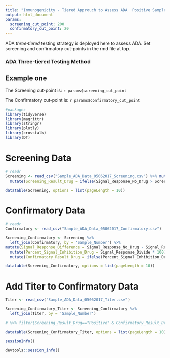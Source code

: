 ```yaml
---
title: "Immunogenicity - Tiered Approuch to Assess ADA	Positive Samples"
output: html_document
params:
  screening_cut_point: 200
  confirmatory_cut_point: 20
---
```


ADA _three‐tiered_ testing strategy is deployed here to assess ADA. Set screening and confirmatory cut-points in the rmd file at top.

### ADA Three‐tiered Testing Method

## Example one

The Screening cut-point is: `r params$screening_cut_point`

The Confirmatory cut-point is: `r params$confirmatory_cut_point`

```r
#packages
library(tidyverse)
library(magrittr)
library(stringr)
library(plotly)
library(crosstalk)
library(DT)
```

# Screening Data
```r

# readr
Screening <- read_csv("Sample_ADA_Data_05062017_Screening.csv") %>% mutate(Screening_Cutpoint = params$screening_cut_point) %>%
  mutate(Screening_Result_Drug = ifelse(Signal_Response_No_Drug > Screening_Cutpoint, "Positive", "Negative")) %>% mutate(Signal_Response_No_Drug_log10 = log10(Signal_Response_No_Drug)) %>% filter(Screening_Result_Drug=="Positive")

datatable(Screening, options = list(pageLength = 10))
```

# Confirmatory Data
```r

# readr
Confirmatory <- read_csv("Sample_ADA_Data_05062017_Confirmatory.csv")

Screening_Confirmatory <- Screening %>%
  left_join(Confirmatory, by = 'Sample_Number') %>%
mutate(Signal_Response_Difference = Signal_Response_No_Drug - Signal_Response_Drug)  %>% mutate(Signal_Response_Divide = Signal_Response_Difference / Signal_Response_No_Drug)  %>%
  mutate(Percent_Signal_Inhibition_Drug = Signal_Response_Divide * 100) %>% mutate(Confirmatory_Cutpoint = params$confirmatory_cut_point) %>%
  mutate(Confirmatory_Result_Drug = ifelse(Percent_Signal_Inhibition_Drug > Confirmatory_Cutpoint, "Positive", "Negative")) %>% select(-Signal_Response_Difference, -Signal_Response_Divide)%>% filter(Confirmatory_Result_Drug=="Positive")

datatable(Screening_Confirmatory, options = list(pageLength = 10))

```

# Add Titer to Confirmatory Data
```r

Titer <- read_csv("Sample_ADA_Data_05062017_Titer.csv")

Screening_Confirmatory_Titer <- Screening_Confirmatory %>%
  left_join(Titer, by = 'Sample_Number') 

# %>% filter(Screening_Result_Drug=="Positive" & Confirmatory_Result_Drug=="Positive")

datatable(Screening_Confirmatory_Titer, options = list(pageLength = 10))

```

```r
sessionInfo()
```

```r
devtools::session_info() 
```


